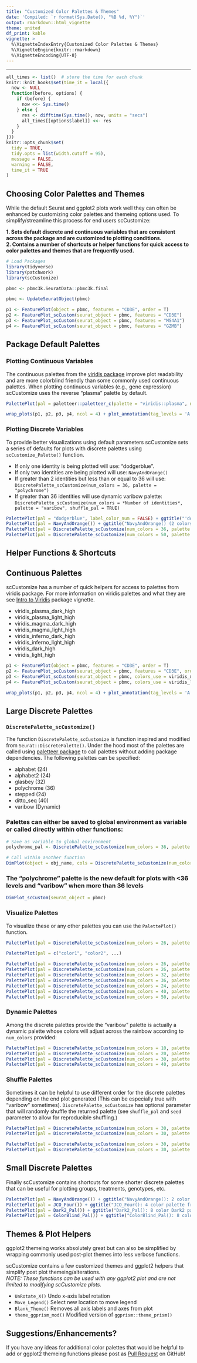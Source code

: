 ```yaml
---
title: "Customized Color Palettes & Themes"
date: 'Compiled: `r format(Sys.Date(), "%B %d, %Y")`'
output: rmarkdown::html_vignette
theme: united
df_print: kable
vignette: >
  %\VignetteIndexEntry{Customized Color Palettes & Themes}
  %\VignetteEngine{knitr::rmarkdown}
  %\VignetteEncoding{UTF-8}
---
```

***

<style>
p.caption {
  font-size: 0.9em;
}
</style>
 
```r
all_times <- list()  # store the time for each chunk
knitr::knit_hooks$set(time_it = local({
  now <- NULL
  function(before, options) {
    if (before) {
      now <<- Sys.time()
    } else {
      res <- difftime(Sys.time(), now, units = "secs")
      all_times[[options$label]] <<- res
    }
  }
}))
knitr::opts_chunk$set(
  tidy = TRUE,
  tidy.opts = list(width.cutoff = 95),
  message = FALSE,
  warning = FALSE,
  time_it = TRUE
)
```

## Choosing Color Palettes and Themes
While the default Seurat and ggplot2 plots work well they can often be enhanced by customizing color palettes and themeing options used.  To simplify/streamline this process for end users scCustomize:  

**1. Sets default discrete and continuous variables that are consistent across the package and are customized to plotting conditions.**  
**2. Contains a number of shortcuts or helper functions for quick access to color palettes and themes that are frequently used.**  

```r
# Load Packages
library(tidyverse)
library(patchwork)
library(scCustomize)

pbmc <- pbmc3k.SeuratData::pbmc3k.final
```


```r
pbmc <- UpdateSeuratObject(pbmc)
```

```r
p1 <- FeaturePlot(object = pbmc, features = "CD3E", order = T)
p2 <- FeaturePlot_scCustom(seurat_object = pbmc, features = "CD3E")
p3 <- FeaturePlot_scCustom(seurat_object = pbmc, features = "MS4A1")
p4 <- FeaturePlot_scCustom(seurat_object = pbmc, features = "GZMB")
```

## Package Default Palettes  
### Plotting Continuous Variables  
The continuous palettes from the [viridis package](https://sjmgarnier.github.io/viridis/) improve plot readability and are more colorblind friendly than some commonly used continuous palettes.  When plotting continuous variables (e.g., gene expression) scCustomize uses the reverse "plasma" palette by default.  

```r
PalettePlot(pal = paletteer::paletteer_c(palette = "viridis::plasma", n = 250, direction = -1)) + ggtitle("Viridis Plasma Palette (reversed).")
```

```r
wrap_plots(p1, p2, p3, p4, ncol = 4) + plot_annotation(tag_levels = 'A')
```

### Plotting Discrete Variables
To provide better visualizations using default parameters scCustomize sets a series of defaults for plots with discrete palettes using `scCustomize_Palette()` function.

* If only one identity is being plotted will use: "dodgerblue".
* If only two identities are being plotted will use: `NavyAndOrange()`
* If greater than 2 identities but less than or equal to 36 will use: `DiscretePalette_scCustomize(num_colors = 36, palette = "polychrome")`
* If greater than 36 identities will use dynamic varibow palette: `DiscretePalette_scCustomize(num_colors = *Number of identities*, palette = "varibow", shuffle_pal = TRUE)`

```r
PalettePlot(pal = "dodgerblue", label_color_num = FALSE) + ggtitle("'dodgerblue' (1 color)")
PalettePlot(pal = NavyAndOrange()) + ggtitle("NavyAndOrange() (2 colors)")
PalettePlot(pal = DiscretePalette_scCustomize(num_colors = 36, palette = "polychrome")) + ggtitle("polychrome (36 colors)")
PalettePlot(pal = DiscretePalette_scCustomize(num_colors = 50, palette = "varibow", shuffle_pal = TRUE)) + ggtitle("varibow (50 color version)")
```

## Helper Functions & Shortcuts  

## Continuous Palettes
scCustomize has a number of quick helpers for access to palettes from viridis package.  For more information on viridis palettes and what they are see [Intro to Viridis](https://cran.r-project.org/web/packages/viridis/vignettes/intro-to-viridis.html) package vignette.

* viridis_plasma_dark_high
* viridis_plasma_light_high
* viridis_magma_dark_high
* viridis_magma_light_high
* viridis_inferno_dark_high
* viridis_inferno_light_high
* viridis_dark_high
* viridis_light_high


```r
p1 <- FeaturePlot(object = pbmc, features = "CD3E", order = T)
p2 <- FeaturePlot_scCustom(seurat_object = pbmc, features = "CD3E", order = T)
p3 <- FeaturePlot_scCustom(seurat_object = pbmc, colors_use = viridis_magma_dark_high, features = "CD3E", order = T)
p4 <- FeaturePlot_scCustom(seurat_object = pbmc, colors_use = viridis_light_high, features = "CD3E", order = T)
```

```r
wrap_plots(p1, p2, p3, p4, ncol = 4) + plot_annotation(tag_levels = 'A')
```


## Large Discrete Palettes
### `DiscretePalette_scCustomize()`
The function `DiscretePalette_scCustomize` is function inspired and modified from `Seurat::DiscretePalette()`.  Under the hood most of the palettes are called using [paletteer package](https://github.com/EmilHvitfeldt/paletteer) to call palettes without adding package dependencies.  The following palettes can be specified:

* alphabet (24)
* alphabet2 (24)
* glasbey (32)
* polychrome (36)
* stepped (24)
* ditto_seq (40)
* varibow (Dynamic)

### Palettes can either be saved to global environment as variable or called directly within other functions:
```r
# Save as variable to global environment
polychrome_pal <- DiscretePalette_scCustomize(num_colors = 36, palette = "polychrome")

# Call within another function
DimPlot(object = obj_name, cols = DiscretePalette_scCustomize(num_colors = 26, palette = "polychrome"))
```

### The "polychrome" palette is the new default for plots with <36 levels and "varibow" when more than 36 levels
```r
DimPlot_scCustom(seurat_object = pbmc)
```


### Visualize Palettes
To visualize these or any other palettes you can use the `PalettePlot()` function.
```r
PalettePlot(pal = DiscretePalette_scCustomize(num_colors = 26, palette = "alphabet"))

PalettePlot(pal = c("color1", "color2", ...)

```

```r
PalettePlot(pal = DiscretePalette_scCustomize(num_colors = 26, palette = "alphabet")) + ggtitle("alphabet (26 colors)")
PalettePlot(pal = DiscretePalette_scCustomize(num_colors = 26, palette = "alphabet2")) + ggtitle("alphabet2 (26 colors)")
PalettePlot(pal = DiscretePalette_scCustomize(num_colors = 32, palette = "glasbey")) + ggtitle("glasbey (32 colors)")
PalettePlot(pal = DiscretePalette_scCustomize(num_colors = 36, palette = "polychrome")) + ggtitle("polychrome (36 colors)")
PalettePlot(pal = DiscretePalette_scCustomize(num_colors = 24, palette = "stepped")) + ggtitle("stepped (24 colors")
PalettePlot(pal = DiscretePalette_scCustomize(num_colors = 40, palette = "ditto_seq")) + ggtitle("ditto_seq (40 colors)")
PalettePlot(pal = DiscretePalette_scCustomize(num_colors = 50, palette = "varibow")) + ggtitle("varibow (50 color version)")
```

### Dynamic Palettes
Among the discrete palettes provide the "varibow" palette is actually a dynamic palette whose colors will adjust across the rainbow according to `num_colors` provided:
```r
PalettePlot(pal = DiscretePalette_scCustomize(num_colors = 10, palette = "varibow")) + ggtitle("varibow (10 color version)")
PalettePlot(pal = DiscretePalette_scCustomize(num_colors = 20, palette = "varibow")) + ggtitle("varibow (20 color version)")
PalettePlot(pal = DiscretePalette_scCustomize(num_colors = 30, palette = "varibow")) + ggtitle("varibow (30 color version)")
PalettePlot(pal = DiscretePalette_scCustomize(num_colors = 40, palette = "varibow")) + ggtitle("varibow (40 color version)")
```

### Shuffle Palettes
Sometimes it can be helpful to use different order for the discrete palettes depending on the end plot generated (This can be especially true with "varibow" sometimes).  `DiscretePalette_scCustomize` has optional parameter that will randomly shuffle the returned palette (see `shuffle_pal` and `seed` parameter to allow for reproducible shuffling.)
```r
PalettePlot(pal = DiscretePalette_scCustomize(num_colors = 30, palette = "varibow")) + ggtitle("varibow (normal)")
PalettePlot(pal = DiscretePalette_scCustomize(num_colors = 30, palette = "varibow"), shuffle_pal = TRUE) + ggtitle("varibow (shuffled)")
```

```r
PalettePlot(pal = DiscretePalette_scCustomize(num_colors = 30, palette = "varibow")) + ggtitle("varibow (normal)")
PalettePlot(pal = DiscretePalette_scCustomize(num_colors = 30, palette = "varibow", shuffle_pal = TRUE)) + ggtitle("varibow (shuffled)")
```


## Small Discrete Palettes
Finally scCustomize contains shortcuts for some shorter discrete palettes that can be useful for plotting groups, treatments, genotypes, etc.
```r
PalettePlot(pal = NavyAndOrange()) + ggtitle("NavyAndOrange(): 2 color palette.")
PalettePlot(pal = JCO_Four()) + ggtitle("JCO_Four(): 4 color palette from ggsci package.")
PalettePlot(pal = Dark2_Pal()) + ggtitle("Dark2_Pal(): 8 color Dark2 palette from RColorBrewer package")
PalettePlot(pal = ColorBlind_Pal()) + ggtitle("ColorBlind_Pal(): 8 color modified color blind safe palette")
```


## Themes & Plot Helpers
ggplot2 themeing works absolutely great but can also be simplified by wrapping commonly used post-plot themes into less verbose functions.
  
scCustomize contains a few customized themes and ggplot2 helpers that simplify post plot themeing/alterations.  
*NOTE: These functions can be used with any ggplot2 plot and are not limited to modifying scCustomize plots.*  

* `UnRotate_X()` Undo x-axis label rotation
* `Move_Legend()` Select new location to move legend
* `Blank_Theme()` Removes all axis labels and axes from plot
* `theme_ggprism_mod()` Modified version of `ggprism::theme_prism()`


## Suggestions/Enhancements?
If you have any ideas for additional color palettes that would be helpful to add or ggplot2 themeing functions please post as [Pull Request](https://github.com/samuel-marsh/scCustomize/pulls) on GitHub!
